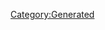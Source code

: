 {{Texts/Music
 |ID=146
 |MusicName=つらみ現在進行形
 |OfficialName=つらみ現在進行形
 |VocalName=ワルキューレ　美雲ΔJUNNA フレイアΔ鈴木みのり カナメΔ安野希世乃 レイナΔ東山奈央 マキナΔ西田望見
 |VocalNameLF=ワルキューレ　美雲ΔJUNNA　フレイアΔ鈴木みのり<br/>カナメΔ安野希世乃　レイナΔ東山奈央　マキナΔ西田望見
 |Description=作品：劇場版マクロスΔ 絶対LIVE!!!!!!<br/><br/>歌手：ワルキューレ<br/>　　　美雲ΔJUNNA　フレイアΔ鈴木みのり<br/>　　　カナメΔ安野希世乃　レイナΔ東山奈央<br/>　　　マキナΔ西田望見<br/><br/>作詞：堂島孝平<br/>作曲：櫻澤ヒカル
 |BuyURL=https://recochoku.jp/song/S1012579857/single?ds=1018736694
 |StoryDesc=
 |StoryTitle=
 |BannerId=0
 |AnmStoreURL=
}}
[[Category:Generated]]
